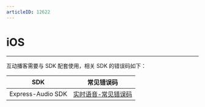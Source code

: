```yaml
---
articleID: 12622
---
```

# iOS
---

互动播客需要与 SDK 配套使用，相关 SDK 的错误码如下：
 
|SDK|常见错误码|
|-|-|
|Express-Audio SDK|[实时语音-常见错误码](/real-time-voice-ios/client-sdk/error-code)|
